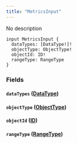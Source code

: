 ```yaml
---
title: "MetricsInput"
---
```


No description

```
input MetricsInput {
  dataTypes: [DataType!]!
  objectType: ObjectType!
  objectId: ID!
  rangeType: RangeType
}

```

### Fields[](#fields "Direct link to heading")

#### `dataTypes` ([DataType](/developer/graphql-api/references/enums/data-type))[](#datatypes-datatype "Direct link to heading")

#### `objectType` ([ObjectType](/developer/graphql-api/references/enums/object-type))[](#objecttype-objecttype "Direct link to heading")

#### `objectId` ([ID](/developer/graphql-api/references/scalars/id))[](#objectid-id "Direct link to heading")

#### `rangeType` ([RangeType](/developer/graphql-api/references/enums/range-type))[](#rangetype-rangetype "Direct link to heading")